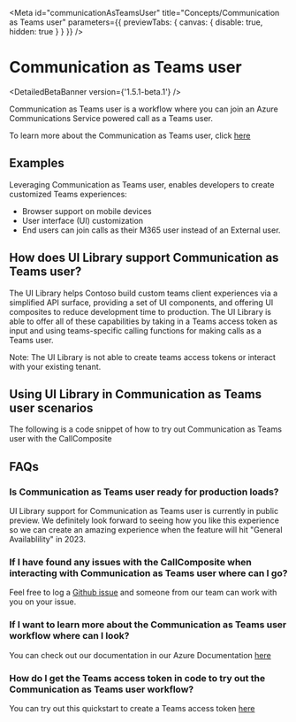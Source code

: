 
<Meta
  id="communicationAsTeamsUser"
  title="Concepts/Communication as Teams user"
  parameters={{ previewTabs: { canvas: { disable: true, hidden: true } } }}
/>

# Communication as Teams user

<DetailedBetaBanner version={'1.5.1-beta.1'} />

Communication as Teams user is a workflow where you can join an Azure Communications Service powered call as a Teams user.

To learn more about the Communication as Teams user, click [here](https://learn.microsoft.com/en-us/azure/communication-services/concepts/teams-endpoint)

## Examples

Leveraging Communication as Teams user, enables developers to create customized Teams experiences:

- Browser support on mobile devices
- User interface (UI) customization
- End users can join calls as their M365 user instead of an External user.

## How does UI Library support Communication as Teams user?

The UI Library helps Contoso build custom teams client experiences via a simplified API surface, providing a set of UI components,
and offering UI composites to reduce development time to production. The UI Library is able to offer all of these capabilities by taking
in a Teams access token as input and using teams-specific calling functions for making calls as a Teams user.

Note: The UI Library is not able to create teams access tokens or interact with your existing tenant.

## Using UI Library in Communication as Teams user scenarios

The following is a code snippet of how to try out Communication as Teams user with the CallComposite

<Source code={CommunicationAsTeamsUserSnippetText} />

## FAQs

### Is Communication as Teams user ready for production loads?

UI Library support for Communication as Teams user is currently in public preview. We definitely look forward to seeing how you
like this experience so we can create an amazing experience when the feature will hit "General Availablility" in 2023.

### If I have found any issues with the CallComposite when interacting with Communication as Teams user where can I go?

Feel free to log a [Github issue](https://github.com/Azure/communication-ui-library/issues) and someone from our team can work with you on your issue.

### If I want to learn more about the Communication as Teams user workflow where can I look?

You can check out our documentation in our Azure Documentation [here](https://learn.microsoft.com/en-us/azure/communication-services/concepts/teams-endpoint)

### How do I get the Teams access token in code to try out the Communication as Teams user workflow?

You can try out this quickstart to create a Teams access token [here](https://learn.microsoft.com/en-us/azure/communication-services/quickstarts/manage-teams-identity?pivots=programming-language-javascript)
